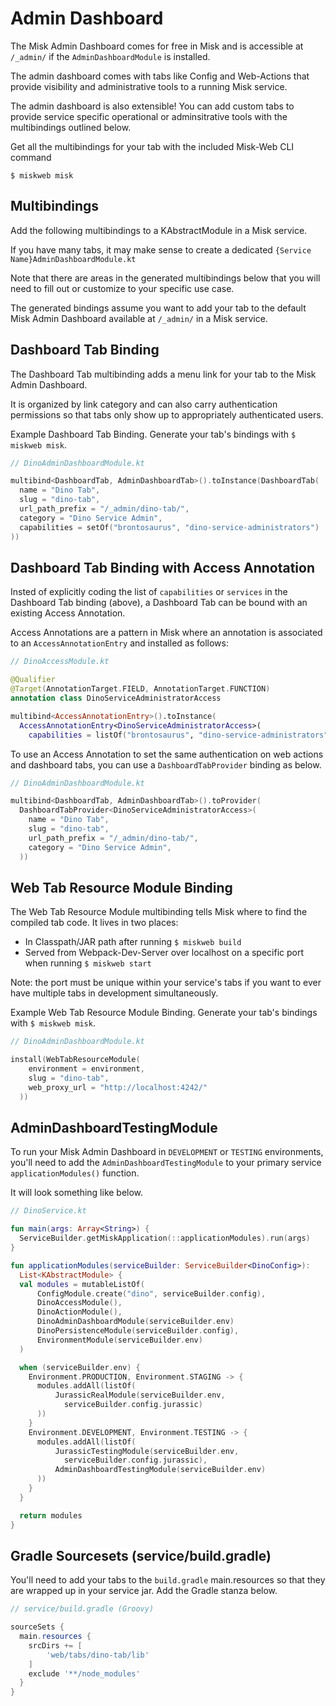 # Admin Dashboard

The Misk Admin Dashboard comes for free in Misk and is accessible at `/_admin/` if the `AdminDashboardModule` is installed.

The admin dashboard comes with tabs like Config and Web-Actions that provide visibility and administrative tools to a running Misk service.

The admin dashboard is also extensible! You can add custom tabs to provide service specific operational or adminsitrative tools with the multibindings outlined below.

Get all the multibindings for your tab with the included Misk-Web CLI command

```
$ miskweb misk
```

## Multibindings

Add the following multibindings to a KAbstractModule in a Misk service.

If you have many tabs, it may make sense to create a dedicated `{Service Name}AdminDashboardModule.kt`

Note that there are areas in the generated multibindings below that you will need to fill out or customize to your specific use case.

The generated bindings assume you want to add your tab to the default Misk Admin Dashboard available at `/_admin/` in a Misk service.

## Dashboard Tab Binding

The Dashboard Tab multibinding adds a menu link for your tab to the Misk Admin Dashboard.

It is organized by link category and can also carry authentication permissions so that tabs only show up to appropriately authenticated users.

Example Dashboard Tab Binding. Generate your tab's bindings with `$ miskweb misk`.

  ```kotlin
  // DinoAdminDashboardModule.kt

  multibind<DashboardTab, AdminDashboardTab>().toInstance(DashboardTab(
    name = "Dino Tab",
    slug = "dino-tab",
    url_path_prefix = "/_admin/dino-tab/",
    category = "Dino Service Admin",
    capabilities = setOf("brontosaurus", "dino-service-administrators")
  ))
  ```

## Dashboard Tab Binding with Access Annotation

Insted of explicitly coding the list of `capabilities` or `services` in the Dashboard Tab binding (above), a Dashboard Tab can be bound with an existing Access Annotation.

Access Annotations are a pattern in Misk where an annotation is associated to an `AccessAnnotationEntry` and installed as follows:

  ```kotlin
  // DinoAccessModule.kt

  @Qualifier
  @Target(AnnotationTarget.FIELD, AnnotationTarget.FUNCTION)
  annotation class DinoServiceAdministratorAccess

  multibind<AccessAnnotationEntry>().toInstance(
    AccessAnnotationEntry<DinoServiceAdministratorAccess>(
      capabilities = listOf("brontosaurus", "dino-service-administrators")))
  ```

To use an Access Annotation to set the same authentication on web actions and dashboard tabs, you can use a `DashboardTabProvider` binding as below.

  ```kotlin
  // DinoAdminDashboardModule.kt

  multibind<DashboardTab, AdminDashboardTab>().toProvider(
    DashboardTabProvider<DinoServiceAdministratorAccess>(
      name = "Dino Tab",
      slug = "dino-tab",
      url_path_prefix = "/_admin/dino-tab/",
      category = "Dino Service Admin",
    ))
  ```

## Web Tab Resource Module Binding

The Web Tab Resource Module multibinding tells Misk where to find the compiled tab code. It lives in two places:

- In Classpath/JAR path after running `$ miskweb build`
- Served from Webpack-Dev-Server over localhost on a specific port when running `$ miskweb start`

Note: the port must be unique within your service's tabs if you want to ever have multiple tabs in development simultaneously.

Example Web Tab Resource Module Binding. Generate your tab's bindings with `$ miskweb misk`.

  ```kotlin
  // DinoAdminDashboardModule.kt

  install(WebTabResourceModule(
      environment = environment,
      slug = "dino-tab",
      web_proxy_url = "http://localhost:4242/"
    ))
  ```

## AdminDashboardTestingModule

To run your Misk Admin Dashboard in `DEVELOPMENT` or `TESTING` environments, you'll need to add the `AdminDashboardTestingModule` to your primary service `applicationModules()` function.

It will look something like below.

  ```kotlin
  // DinoService.kt

  fun main(args: Array<String>) {
    ServiceBuilder.getMiskApplication(::applicationModules).run(args)
  }

  fun applicationModules(serviceBuilder: ServiceBuilder<DinoConfig>):
    List<KAbstractModule> {
    val modules = mutableListOf(
        ConfigModule.create("dino", serviceBuilder.config),
        DinoAccessModule(),
        DinoActionModule(),
        DinoAdminDashboardModule(serviceBuilder.env)
        DinoPersistenceModule(serviceBuilder.config),
        EnvironmentModule(serviceBuilder.env)
    )

    when (serviceBuilder.env) {
      Environment.PRODUCTION, Environment.STAGING -> {
        modules.addAll(listOf(
            JurassicRealModule(serviceBuilder.env,
              serviceBuilder.config.jurassic)
        ))
      }
      Environment.DEVELOPMENT, Environment.TESTING -> {
        modules.addAll(listOf(
            JurassicTestingModule(serviceBuilder.env,
              serviceBuilder.config.jurassic),
            AdminDashboardTestingModule(serviceBuilder.env)
        ))
      }
    }

    return modules
  }
  ```

## Gradle Sourcesets (service/build.gradle)

You'll need to add your tabs to the `build.gradle` main.resources so that they are wrapped up in your service jar. Add the Gradle stanza below.

```groovy
// service/build.gradle (Groovy)

sourceSets {
  main.resources {
    srcDirs += [
        'web/tabs/dino-tab/lib'
    ]
    exclude '**/node_modules'
  }
}
```
